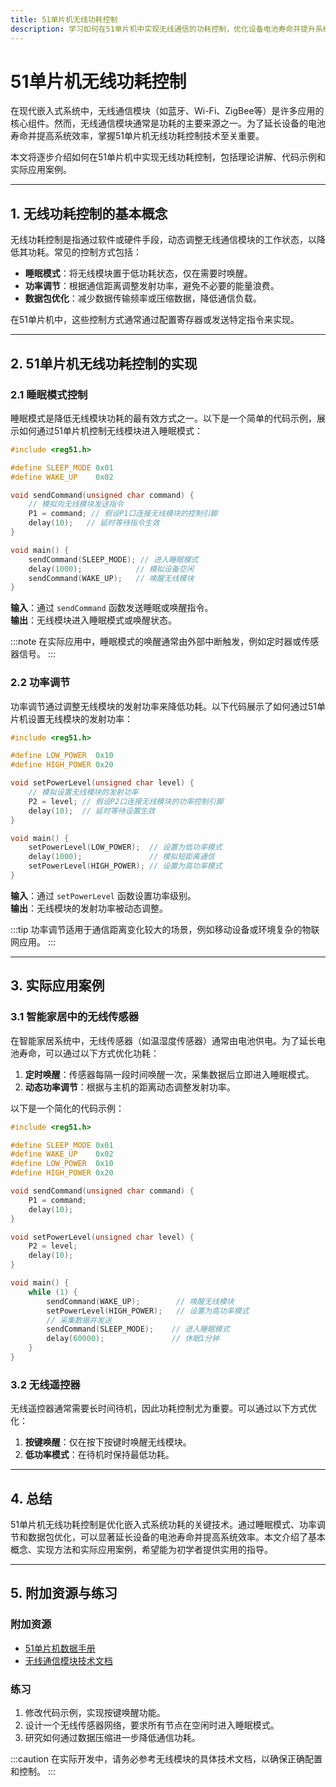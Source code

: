 ```yaml
---
title: 51单片机无线功耗控制
description: 学习如何在51单片机中实现无线通信的功耗控制，优化设备电池寿命并提升系统效率。
---
```


# 51单片机无线功耗控制

在现代嵌入式系统中，无线通信模块（如蓝牙、Wi-Fi、ZigBee等）是许多应用的核心组件。然而，无线通信模块通常是功耗的主要来源之一。为了延长设备的电池寿命并提高系统效率，掌握51单片机无线功耗控制技术至关重要。

本文将逐步介绍如何在51单片机中实现无线功耗控制，包括理论讲解、代码示例和实际应用案例。

---

## 1. 无线功耗控制的基本概念

无线功耗控制是指通过软件或硬件手段，动态调整无线通信模块的工作状态，以降低其功耗。常见的控制方式包括：

- **睡眠模式**：将无线模块置于低功耗状态，仅在需要时唤醒。
- **功率调节**：根据通信距离调整发射功率，避免不必要的能量浪费。
- **数据包优化**：减少数据传输频率或压缩数据，降低通信负载。

在51单片机中，这些控制方式通常通过配置寄存器或发送特定指令来实现。

---

## 2. 51单片机无线功耗控制的实现

### 2.1 睡眠模式控制

睡眠模式是降低无线模块功耗的最有效方式之一。以下是一个简单的代码示例，展示如何通过51单片机控制无线模块进入睡眠模式：

```c
#include <reg51.h>

#define SLEEP_MODE 0x01
#define WAKE_UP    0x02

void sendCommand(unsigned char command) {
    // 模拟向无线模块发送指令
    P1 = command; // 假设P1口连接无线模块的控制引脚
    delay(10);   // 延时等待指令生效
}

void main() {
    sendCommand(SLEEP_MODE); // 进入睡眠模式
    delay(1000);            // 模拟设备空闲
    sendCommand(WAKE_UP);   // 唤醒无线模块
}
```

**输入**：通过 `sendCommand` 函数发送睡眠或唤醒指令。<br />
**输出**：无线模块进入睡眠模式或唤醒状态。

:::note
在实际应用中，睡眠模式的唤醒通常由外部中断触发，例如定时器或传感器信号。
:::

### 2.2 功率调节

功率调节通过调整无线模块的发射功率来降低功耗。以下代码展示了如何通过51单片机设置无线模块的发射功率：

```c
#include <reg51.h>

#define LOW_POWER  0x10
#define HIGH_POWER 0x20

void setPowerLevel(unsigned char level) {
    // 模拟设置无线模块的发射功率
    P2 = level; // 假设P2口连接无线模块的功率控制引脚
    delay(10);  // 延时等待设置生效
}

void main() {
    setPowerLevel(LOW_POWER);  // 设置为低功率模式
    delay(1000);               // 模拟短距离通信
    setPowerLevel(HIGH_POWER); // 设置为高功率模式
}
```

**输入**：通过 `setPowerLevel` 函数设置功率级别。<br />
**输出**：无线模块的发射功率被动态调整。

:::tip
功率调节适用于通信距离变化较大的场景，例如移动设备或环境复杂的物联网应用。
:::

---

## 3. 实际应用案例

### 3.1 智能家居中的无线传感器

在智能家居系统中，无线传感器（如温湿度传感器）通常由电池供电。为了延长电池寿命，可以通过以下方式优化功耗：

1. **定时唤醒**：传感器每隔一段时间唤醒一次，采集数据后立即进入睡眠模式。
2. **动态功率调节**：根据与主机的距离动态调整发射功率。

以下是一个简化的代码示例：

```c
#include <reg51.h>

#define SLEEP_MODE 0x01
#define WAKE_UP    0x02
#define LOW_POWER  0x10
#define HIGH_POWER 0x20

void sendCommand(unsigned char command) {
    P1 = command;
    delay(10);
}

void setPowerLevel(unsigned char level) {
    P2 = level;
    delay(10);
}

void main() {
    while (1) {
        sendCommand(WAKE_UP);        // 唤醒无线模块
        setPowerLevel(HIGH_POWER);   // 设置为高功率模式
        // 采集数据并发送
        sendCommand(SLEEP_MODE);    // 进入睡眠模式
        delay(60000);               // 休眠1分钟
    }
}
```

### 3.2 无线遥控器

无线遥控器通常需要长时间待机，因此功耗控制尤为重要。可以通过以下方式优化：

1. **按键唤醒**：仅在按下按键时唤醒无线模块。
2. **低功率模式**：在待机时保持最低功耗。

---

## 4. 总结

51单片机无线功耗控制是优化嵌入式系统功耗的关键技术。通过睡眠模式、功率调节和数据包优化，可以显著延长设备的电池寿命并提高系统效率。本文介绍了基本概念、实现方法和实际应用案例，希望能为初学者提供实用的指导。

---

## 5. 附加资源与练习

### 附加资源
- [51单片机数据手册](https://www.example.com)
- [无线通信模块技术文档](https://www.example.com)

### 练习
1. 修改代码示例，实现按键唤醒功能。
2. 设计一个无线传感器网络，要求所有节点在空闲时进入睡眠模式。
3. 研究如何通过数据压缩进一步降低通信功耗。

:::caution
在实际开发中，请务必参考无线模块的具体技术文档，以确保正确配置和控制。
:::